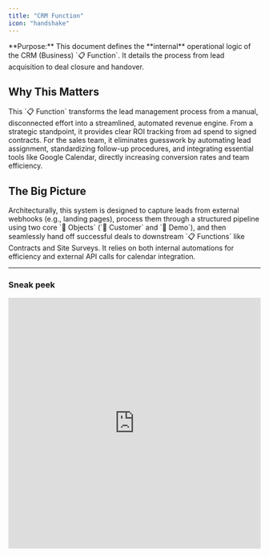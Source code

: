 ```yaml
---
title: "CRM Function"
icon: "handshake"
---
```


<Info>
  **Purpose:** This document defines the **internal** operational logic of the CRM (Business) `📋 Function`. It details the process from lead acquisition to deal closure and handover.
</Info>

## Why This Matters

<Check>
  This `📋 Function` transforms the lead management process from a manual, disconnected effort into a streamlined, automated revenue engine. From a strategic standpoint, it provides clear ROI tracking from ad spend to signed contracts. For the sales team, it eliminates guesswork by automating lead assignment, standardizing follow-up procedures, and integrating essential tools like Google Calendar, directly increasing conversion rates and team efficiency.
</Check>

## The Big Picture

<Info>
  Architecturally, this system is designed to capture leads from external webhooks (e.g., landing pages), process them through a structured pipeline using two core `🧊 Objects` (`🧊 Customer` and `🧊︎ Demo`), and then seamlessly hand off successful deals to downstream `📋 Functions` like Contracts and Site Surveys. It relies on both internal automations for efficiency and external API calls for calendar integration.
</Info>

---

### Sneak peek <Icon icon="eyes" />

<iframe src="https://www.guidejar.com/embed/2g7ub0Jzke28vejowzNk?type=1&controls=on" width="100%" height="500px" allowfullscreen="true" frameborder="0" />

```expandable
  🏢 LAIKA (Organization)
  │
  ├── 📂 MARKETING (Area)
  │   └── ⏹️ Marketing Campaigns (Space)
  │
  ├── 📂 SALES (Area)
  │   └── ⏹️ Sales & CRM (Space)  //You are here
  │       └── 📋 Function: CRM
  │           └── 🧊 Customer
  │               └── 🧊︎ Demo (Sub-Object)
  │
  ├── 📂 ACCOUNTING (Area)
  │   └── ⏹️ Contracts & Invoices (Space)
  ├── 📂 DESIGN & CONSTRUCTION (Area)
  │   ├── ⏹️ Project Management (Space)
  │   ├── ⏹️ Design (Space)
  │   └── ⏹️ Interior Construction (Space)
  └── 📂 CUSTOMER SUCCESS (Area)
      └── ⏹️ Customer Success (Space)
   
```

## OBJECT RELATIONSHIPS

![Laika Crm ER En Pn](/images/laika-crm-ER-en.png)

| Relationship Type    | Connection                                | Description                                                                             |
| :------------------- | :---------------------------------------- | :-------------------------------------------------------------------------------------- |
| **Parent-Child**     | `🧊 Customer` → `🧊︎ Demo`                | Each `🧊 Customer` can have multiple `🧊︎ Demo` appointments.                           |
| **Object Reference** | `🧊 Customer` (Ad Source field) → `🧊 Ad` | Connects the lead to the specific ad campaign that generated it, enabling ROI tracking. |

---

## OBJECT TYPES, WORKFLOWS & DATA FIELDS

### 1. 🧊 Customer (Standard Object)

- **Process Description**: Manages potential customers from the moment they are captured via a landing page webhook until they are converted into a signed contract. This includes automated assignment and progress tracking through various statuses.
- **Example**: A potential customer, "Sarah & Michael Westbrook," is captured from the "Scandinavian Simplicity" ad campaign, which has the ad key `MKT-236`. Their prospective budget is recorded as \$40,000 - \$55,000

<Tabs>
  <Tab title="Workflow Diagram">
    **Customer Workflow**

    ![Laika Customer Workflow Pn](/images/laika-flagship-images/function-blueprint/laika-crm/laika-customer-workflow.png)

    ```
    NEW LEAD → 1ST CALL → NEGOTIATION → PROPOSAL → CONTRACT PREP → CLOSED-WON
       ↓          ↓           ↓             ↓              ↓
    CLOSED-LOST CLOSED-LOST CLOSED-LOST CLOSED-LOST    CLOSED-LOST
    ```
  </Tab>
  <Tab title="Status Details">
    | Status               | Business Logic                                                                                      | Advanced Settings                                                                                                                                       |
    | :------------------- | :-------------------------------------------------------------------------------------------------- | :------------------------------------------------------------------------------------------------------------------------------------------------------ |
    | **1. NEW LEAD**      | A new customer has been created from the website form and automatically assigned to a sales rep.    | **Transition Permissions**: Assigned Sales Rep. <br /> **Data Input**: The Object is pre-populated with data from the webform, including the ad source. |
    | **2. 1ST CALL**      | The assigned sales rep has made initial contact and is in active consultation with the customer.    | **Transition Permissions**: Assigned Sales Rep. <br /> **Data Input**: Call notes, customer needs, and style preferences are recorded.                  |
    | **3. NEGOTIATION**   | The customer has shown strong interest and is discussing specific terms, budget, and scope.         | **Transition Permissions**: Assigned Sales Rep. <br /> **Data Input**: Fields for specific terms and pricing adjustments are updated.                   |
    | **4. PROPOSAL**      | A formal proposal has been sent to the customer for review.                                         | **Transition Permissions**: Assigned Sales Rep.                                                                                                         |
    | **5. CONTRACT PREP** | The customer has verbally agreed to proceed. This status triggers the handoff to other departments. | **Automation**: Triggers the creation of a `Contract & Invoice/🧊Contract` and a `Design & Build/🧊Site Survey`.                                        |
    | **6. CLOSED-WON**    | The contract has been signed and the first payment received. The deal is won.                       | **This is a terminal success status.**                                                                                                                  |
    | **7. CLOSED-LOST**   | The customer is not moving forward with the project at this time.                                   | **Transition Permissions**: Assigned Sales Rep. <br /> **Data Input**: A "Reason for Loss" field should be required to improve sales analytics.         |
  </Tab>
  <Tab title="Data Fields">
    **Data Field Groups**

    | Group                                      | Field Name (Type)                                                                                                             | Notes                                            |
    | :----------------------------------------- | :---------------------------------------------------------------------------------------------------------------------------- | :----------------------------------------------- |
    | **Basic Information** _(6 Fields)_         | Full Name (Text), Phone Number (Phone), Email (Email), Address (Text), Preferred Style (Dropdown), Expected Budget (Currency) | Information captured from the landing page form. |
    | **Tracking & Assignment** _(4 Fields)_     | Ad Source (Object Reference), UTM Tracking (Text), Assigned Rep (User), Received Date (DateTime)                              | Tracks lead origin and assignment.               |
    | **Consultation & Evaluation** _(4 Fields)_ | Interest Level (Dropdown), Consultation Notes (Paragraph), Failure Reason (Dropdown), Last Contact Date (DateTime)            | Tracks the consultation process.                 |
    | **Voucher & Incentives** _(3 Fields)_      | Next Purchase Voucher (Currency), Voucher Percentage (Percent), Voucher Expiry (Date)                                         | Incentives for returning customers.              |
    | **Total: 17 Fields**                       |                                                                                                                               |                                                  |
  </Tab>
</Tabs>

---

### 2. 🧊︎ Demo (Sub-Object)

- **Process Description**: Manages direct consultation appointments with customers, fully integrated with Google Calendar to synchronize schedules and send invitations to all participants.
- **Example**: A demo titled "LAIKA x Sarah & Michael - Interior Renovation Demo" is scheduled for June 18th at 2:00 PM, with designer Max and sales rep David attending.

<Tabs>
  <Tab title="Workflow Diagram">
    **Demo Workflow**

    ![Laika Demo Workflow Pn](/images/laika-flagship-images/function-blueprint/laika-crm/laika-demo-workflow.png)

    ```
    ┌──────────> POSTPONED ────────┐
    │                               ↓
    SCHEDULED → IN PROGRESS → COMPLETED
    │
    └──────────> CANCELLED
    ```
  </Tab>
  <Tab title="Status Details">
    | Status             | Business Logic                                                    | Advanced Settings                                                                                                                                                          |
    | :----------------- | :---------------------------------------------------------------- | :------------------------------------------------------------------------------------------------------------------------------------------------------------------------- |
    | **1. SCHEDULED**   | A consultation has been booked for a specific time.               | **Automation**: Creates a Google Calendar event and invites the customer, sales rep, and designer. <br /> **Data Input**: Time, location, participants.                    |
    | **2. IN PROGRESS** | The live consultation meeting is currently happening.             | **Transition Permissions**: Assigned Sales Rep, Designer. <br /> **Data Input**: Live notes are taken during the consultation.                                             |
    | **3. COMPLETED**   | The meeting has concluded with a clear outcome.                   | **Transition Permissions**: Assigned Sales Rep. <br /> **Automation**: Can update the parent `🧊 Customer` status accordingly (e.g., to `NEGOTIATION` or `CONTRACT PREP`). |
    | **4. CANCELLED**   | The appointment was cancelled by either the customer or the team. | **Transition Permissions**: Assigned Sales Rep. <br /> **Automation**: Updates the Google Calendar event and notifies all participants.                                    |
    | **5. POSTPONED**   | The appointment has been deferred to a later, unconfirmed date.   | **Transition Permissions**: Assigned Sales Rep. <br /> **Condition**: Should loop back to `SCHEDULED` once a new date is confirmed.                                        |
  </Tab>
  <Tab title="Data Fields">
    **Data Field Groups**

    | Group                                    | Field Name (Type)                                                                                                                             | Notes                            |
    | :--------------------------------------- | :-------------------------------------------------------------------------------------------------------------------------------------------- | :------------------------------- |
    | **Appointment Information** _(6 Fields)_ | Demo Title (Text), Time (DateTime), Location (Text), Attending Designer (User), Google Calendar Event ID (Text), Consultation Type (Dropdown) | Basic details about the meeting. |
    | **Results & Follow-up** _(4 Fields)_     | Interest Level (Dropdown), Consultation Notes (Paragraph), Next Steps (Text), Actual Duration (Decimal)                                       | Outcome and subsequent actions.  |
    | **Total: 10 Fields**                     |                                                                                                                                               |                                  |
  </Tab>
</Tabs>

---

## AUTOMATIONS

<Tip>
  You can [open this canvas view](https://kroki.io/mermaid/svg/eNqNVsFu20YQvfsrBi6Q2Kjo1JZVJ0JhgKIoW7AsGaJsowiCYkWO6a1JrrpcKjbiXHvIIYf-QI_9hX5Pf6D9hM4uRYpUqTQ-GF7O7MybeW9mbVnWji-SOx52dwDUPcbYBYlB9lgcb5jkbB5hqh0AFpLHTD45IhKyCy-_aXde24PBy6ptho-qtB8dto87b2r2npABytLjpN3rFxEinmBj6BQJZVBN7JzQrePcqlAqXjUOjgedwUlunDP_IZQiSwJjMT-5JWY86T2Em5_zXIWhEikRCrcWp410p7S5vYE9cCu2etXttuMUCZmvhGwAkn839xqvbMVirKNqL90j1x28Ker7JcPEx3EWzyuINjLzJVNcJF-GXThtqTsSYrEVZMTmGPXEY-1yBWZp_4JctMvWBCkPExaVpu-PTw5f96qmxpsWTUTRoT5noWRxrjGuIoSRPbywwYLR9cXIvgDvR2_mXuozLjGCdhec6SUMssTXbYEbju_zVmVKJKbdO2uCYOpeAUvBYzRdMMVFbpuLR5DhnO0ddTotWP_67qCzXwtvvM1cMZK_zxcsUeBcezrmP7__8QmcLFUippxNjn3CvXL8-8_P0MdYGD9Mgq_AMaHdIEskaWOGyexcZ2hy_bok7iMNNvEE3lOqMG7Ocuv2dJacmFucp1xho-OZM9KOZ0KERKRDTdcLpQ5nTIMKYkl4KWyLetmFwWhyC4eGYhbAMAkxNdy-oL85bZ0IrqTwMU15EpoYdNOyTk-_NbffEqJ7IR7ewQ9z-er0r19_A0cioyw1hmBv7N7CyLX7-2sckof3CsQdmEilK0-NnCyWahVjAEoAW4uoZRItOYP3qAOQg1l-lhRznuRlUkADkRgiiHUkvoEXVADTInnQSVKRSR_hkskHVFTtK33RDkzEAFfbADXttSx5H64XARm79bIPTE89X0isNohFfhbpUGvzZhIKuskYTVOLOF4xdkSMaU3T9Xt6zqKCHfJak9PLFM0lOBH3iaHdlSuViKbA3RJSTjVlKsekaCGNEQWyiZDYrMJ3TTwXA_bsOedu_3rk9rfWQ_FMXFPJ2-rlBmZWKTYkDe4SE9WgIxNzmCxpQlJ6BWgmlOiaYFZJyepYyml17qMRm9zETSE3P1EF5lO13aZLuQTqDXEml1cjd7ZqSFG8YafivlZnqpjKUtjDg_CgpUU5ds8ms6E9G07G-01NbQDXoBszCEY3bdLNOUsCcXenw9NsB5m_Gnjb92mSVJOUNmor8D6DMxnPprYzgyty_-_w1ZaBSJQkpJTJnD3iCbxMLvGpacb-fyLIq7LDjqmyKfrIl1QAJRZpahVbmbZYXkG-Y-liZYUZMCQbwWn6n-HKHvYrGvRIc0D_MNFDqVKIMWUhbtth3oJRCP-eqVx2M2Rxl-bOiO2FftzykbukdUphyFSkvaPn8sMHf9XWnxIW48ePtN55cLC7tRMNZRCfPyO1WBOTK69x8dyIzNev1pJFGTUzMYTUntN_AWKxeOc) for better readability
</Tip>

<Frame>
  ![Laika Crm Sequence Pn](/images/laika-flagship-images/function-blueprint/laika-crm/laika-crm-sequence.png)
</Frame>

<Tabs>
  <Tab title="Within Function">
    #### Internal Automations (`⏹️ Sales & CRM`)

    These rules run entirely within the `Sales & CRM` Space to enhance sales efficiency and ensure process consistency.

    | Sequence | ID        | Rule Name                     | Trigger                            | Action                    | Description                                                                                                                                                                                            |
    | :------- | :-------- | :---------------------------- | :--------------------------------- | :------------------------ | :----------------------------------------------------------------------------------------------------------------------------------------------------------------------------------------------------- |
    | **3**    | **IC-01** | Calculate Lead Score          | **Create/Update**: `🧊 Customer`   | **Update**: `🧊 Customer` | When a new `🧊 Customer` is created or key data is updated, a formula runs to update the `Lead Score` field. _For example, Sarah's lead was automatically given a score of 87._                        |
    | **4**    | **IC-02** | Create Initial Follow-up Task | **Update**: `🧊 Customer` assigned | **Create**: `☑️ Task`     | When a `🧊 Customer` is assigned to a sales rep, a `☑️ Task` Sub-Object is automatically created and assigned to them, due within 24 hours. _e.g., Assigning a task to David to call Sarah Westbrook._ |
  </Tab>
  <Tab title="Cross-Function">
    #### Cross-Function Automations (CRM Handoffs & Updates)

    These rules describe the critical handoffs of data and tasks between the `Sales & CRM` `⏹️ Space` and other functions.

    | Sequence | ID        | Direction  | Rule Name                          | Trigger                                                          | Action                                                                                                                                                                  |
    | :------- | :-------- | :--------- | :--------------------------------- | :--------------------------------------------------------------- | :---------------------------------------------------------------------------------------------------------------------------------------------------------------------- |
    | **2**    | **CF-01** | `Incoming` | Link Lead to Source Ad             | **Create**: `🧊 Customer` (from CS-01)                           | Links the new `🧊 Customer` with its source `Marketing/🧊 Ad`. _For example, linking Sarah's new lead to the "Scandinavian Simplicity" ad._                             |
    | **6**    | **CF-03** | `Outgoing` | Handoff to Production & Accounting | **Status Change**: `🧊 Customer` to "CONTRACT PREP"              | Creates a `Design & Build/🧊 Site Survey` Object for Tony. <br /> Creates a `Contract & Invoice/🧊 Contract` Object for the finance team.                               |
    | **7**    | **CF-05** | `Incoming` | Receive Payment Notification       | **Status Change**: `Contract & Invoice/🧊 Invoice` to "PAID"     | Sends an automatic message to the `Sales & CRM` Space chat. _e.g., Notifying David that Sarah's \$11,500 deposit has been paid._                                        |
    | **8**    | **CF-09** | `Incoming` | Update Loyalty Voucher             | **Status Change**: `Project Management/🧊 Project` to "COMPLETE" | Automatically calculates and updates the `Voucher` field in the original `🧊 Customer`. _e.g., Adding a \$500 voucher to Sarah's record after her project is finished._ |
  </Tab>
  <Tab title="Cross-System">
    #### Cross-System Automations (CRM Interface)

    These rules connect the CRM function with platforms outside of Luklak.

    | Sequence | ID        | Rule Name                      | Trigger                              | Action                               | Description                                                                                                                                                       |
    | :------- | :-------- | :----------------------------- | :----------------------------------- | :----------------------------------- | :---------------------------------------------------------------------------------------------------------------------------------------------------------------- |
    | **1**    | **CS-01** | Receive Lead from Landing Page | **Webhook**: Website form submitted  | **Create**: `Sales & CRM/🧊Customer` | A form submission triggers a webhook that creates a new `🧊 Customer` Object. _This is how Sarah Westbrook's inquiry became a new lead in the system._            |
    | **5**    | **CS-02** | Create Google Calendar Event   | **Button Click**: "Schedule Meeting" | **HTTP Request**: Google Calendar    | A sales rep clicks a button to create a shared meeting invite. _e.g., Creating the "LAIKA x Sarah & Michael" event in Google Calendar for David, Max, and Sarah._ |
  </Tab>
</Tabs>

```guidejar
# How to Schedule a Customer Demo
This guide shows you how to book a new consultation for an existing customer lead, which will also create a Google Calendar event automatically.

## Section 1: Find Your Customer
! Important: Ensure the Customer is in the "CONTACTING" or a later stage before scheduling.

1. Navigate to the main "Kanban Customer Pipeline" Workview.
![Screenshot of the Kanban board with customer cards](path/to/kanban.png)

2. Click on the 🧊 Customer you wish to schedule a demo for.
* This will open the detailed view of the Customer.

## Section 2: Book the Consultation
1. In the 🧊 Customer detail view, click the "..." menu button in the top-right corner.
![Screenshot of the Customer detail view with the menu button highlighted](path/to/customer-detail.png)

2. Select "Book Consultation" from the dropdown menu.
* A pop-up form will appear to enter the demo details.

3. Fill in the required fields: Demo Title, Time, Location, and select an Attending Designer.
![Screenshot of the demo booking pop-up form](path/to/popup.png)

4. Click "Schedule".
* This will create a new `🧊︎ Demo` Sub-Object and send a Google Calendar invitation to all participants.
```

---

## **WORKVIEWS, DASHBOARDS & FILTERS**

<Tabs>
  <Tab title="Workviews">
    | Workview                        | Description                                                                                  | Data Configuration                                                             |
    | :------------------------------ | :------------------------------------------------------------------------------------------- | :----------------------------------------------------------------------------- |
    | 1. **Kanban Customer Pipeline** | Displays customers as cards in columns representing each stage from `NEW LEAD` to `SUCCESS`. | All `🧊 Customer` Objects, grouped by status, sorted by received date.         |
    | 2. **Demo Calendar**            | A monthly calendar view showing all scheduled consultation appointments.                     | All `🧊︎ Demo` Objects with a scheduled time, integrated with Google Calendar. |
    | 3. **Customer List**            | A detailed table view of all customers with comprehensive information.                       | All `🧊 Customer` Objects, with filters for sales rep, ad source, and status.  |
  </Tab>
  <Tab title="Dashboards">
    | Gadget                                | Data                                                                   | Description                                                             |
    | :------------------------------------ | :--------------------------------------------------------------------- | :---------------------------------------------------------------------- |
    | 1. **Conversion Funnel Chart**        | Conversion rate from Ad → Customer → Contract.                         | Analyzes the efficiency of the entire pipeline from Marketing to Sales. |
    | 2. **Sales Rep Performance Counters** | Count of assigned Customers, Demos completed, and deal close rate.     | Evaluates the performance of individual sales representatives.          |
    | 3. **2D Ad Source Statistics**        | Distribution of Customers based on the UTM tracking from ad campaigns. | Analyzes the ROI of each marketing campaign.                            |
  </Tab>
  <Tab title="Filters">
    | Filter                   | Criteria                                                               | Reminder                                                 |
    | :----------------------- | :--------------------------------------------------------------------- | :------------------------------------------------------- |
    | 1. **Uncontacted Leads** | Status = "NEW LEAD" AND Received Date \> 24 hours ago.                 | Daily at 9:00 AM to the assigned Sales Rep.              |
    | 2. **Upcoming Demos**    | Status = "SCHEDULED" AND Time is within the next 24 hours.             | Daily at 8:00 AM to the assigned Sales Rep and Designer. |
    | 3. **Stale Leads**       | Status IN ("CONTACTING", "SCHEDULING") AND Last Updated \> 7 days ago. | Weekly on Monday at 9:00 AM to the Sales Manager.        |
  </Tab>
</Tabs>

---

## ROLES, PERMISSIONS & NOTIFICATIONS

<Tabs>
  <Tab title="Roles">
    | Role                        | Description                                                                       | Permissions & Notifications                                                                                                                                                                                                                                            |
    | :-------------------------- | :-------------------------------------------------------------------------------- | :--------------------------------------------------------------------------------------------------------------------------------------------------------------------------------------------------------------------------------------------------------------------- |
    | **1. Sales Representative** | Manages `🧊 Customer` Objects and conducts `🧊︎ Demo` consultations.              | **Permissions**: Full control over assigned `🧊 Customer` Objects and the ability to create/edit their child `🧊︎ Demo` Objects. <br /> **Notifications**: Receives a notification when a new `🧊 Customer` is assigned and a reminder 15 minutes before a `🧊︎ Demo`. |
    | **2. Marketing Manager**    | Creates campaigns that generate leads for the CRM and monitors their performance. | **Permissions**: Read-only access to `🧊 Customer` Objects to track lead sources and conversion rates.<br />**Notifications**: Does not receive real-time notifications per lead, but uses the data for campaign performance reports.                                  |
  </Tab>
  <Tab title="Permissions">
    #### General Permission Scheme

    **Approach Used**: Option 3 - Moderate Permissions

    - **`View ⏹️ Space`**: All members with a role in the Space can view it.
    - **`View & Update 🧊 Object`**: Only users who are directly assigned to an `🧊 Object` can view and update it.
    - **Object Chat**: Anyone who can view the `🧊 Object` can participate in its chat.
  </Tab>
  <Tab title="Notifications">
    #### General Notification Scheme

    **Approach Used**: Option 2 - Notify Relevant People Only

    All actions performed on an `🧊 Object` will only send notifications to the users who are directly assigned to that specific `🧊 Object`.
  </Tab>
</Tabs>

**What's Next?**

- [**Marketing Campaigns Function**](https://www.google.com/search?q=https://claude.ai/chat/path/to/marketing-function): Understand how leads are generated and tracked before they enter this CRM pipeline.
- [**Contract & Invoice Function**](https://www.google.com/search?q=https://claude.ai/chat/path/to/contract-function): See the next step in the journey after a customer agrees to a deal.
- [**Site Survey & Construction Function**](https://www.google.com/search?q=https://claude.ai/chat/path/to/survey-function): Learn how project details are captured and managed post-sale.
